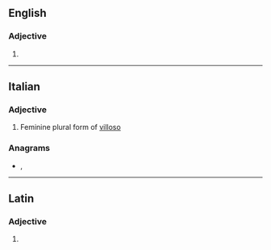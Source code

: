 ==English==

===Adjective===
{{en-adj}}

# {{alternative spelling of|villous|lang=en}}

----

==Italian==

===Adjective===
{{head|it|adjective form}}

# Feminine plural form of [[villoso]]

===Anagrams===
* {{l|it|sollevi}}, {{l|it|vellosi}}

----

==Latin==

===Adjective===
{{la-adj-form|villōse}}

# {{inflection of|villōsus||voc|m|s|lang=la}}